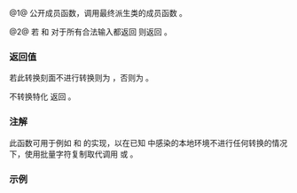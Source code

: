 {{cpp/locale/codecvt/title|always_noconv, do_always_noconv}}
{{cpp/locale/codecvt/navbar}}
{{dcl begin}}
{{dcl header|locale}}
{{dcl rev multi|num=1|until1=c++11|dcl1=
public:
bool always_noconv() const throw();
|dcl2=
public:
bool always_noconv() const noexcept;
}}
{{dcl rev multi|num=2|until1=c++11|dcl1=
protected:
virtual bool do_always_noconv() const throw();
|dcl2=
protected:
virtual bool do_always_noconv() const noexcept;
}}
{{dcl end}}

@1@ 公开成员函数，调用最终派生类的成员函数 {{tt|do_always_noconv}}。

@2@ 若 {{lc|do_in()}} 和 {{lc|do_out()}} 对于所有合法输入都返回 {{tt|std::codecvt_base::noconv}} 则返回 {{c|true}}。

===返回值===
若此转换刻面不进行转换则为 {{c|true}}，否则为 {{c|false}}。

不转换特化 {{c|std::codecvt&lt;char, char, std::mbstate_t&gt;}} 返回 {{c|true}}。

===注解===
此函数可用于例如 {{lc|std::basic_filebuf::underflow}} 和 {{lc|std::basic_filebuf::overflow}} 的实现，以在已知 {{lc|std::basic_filebuf}} 中感染的本地环境不进行任何转换的情况下，使用批量字符复制取代调用 {{lc|std::codecvt::in}} 或 {{lc|std::codecvt::out}}。

===示例===
{{example
|code=
#include &lt;iostream&gt;
#include &lt;locale&gt;

int main()
{
    std::cout &lt;&lt; "无转换的 char&lt;-&gt;char codecvt::always_noconv() 返回 " 
              &lt;&lt; std::boolalpha
              &lt;&lt; std::use_facet&lt;std::codecvt&lt;char, char, std::mbstate_t&gt;&gt;(
                    std::locale()
                 ).always_noconv() &lt;&lt; '\n'
              &lt;&lt; "而 wchar_t&lt;-&gt;char codecvt::always_noconv() 返回 "
              &lt;&lt; std::use_facet&lt;std::codecvt&lt;wchar_t, char, std::mbstate_t&gt;&gt;(
                    std::locale()
                 ).always_noconv() &lt;&lt; '\n';
}
|output=
无转换的 char&lt;-&gt;char codecvt::always_noconv() 返回 true
而 wchar_t&lt;-&gt;char codecvt::always_noconv() 返回 false
}}

{{langlinks|de|en|es|fr|it|ja|pt|ru}}